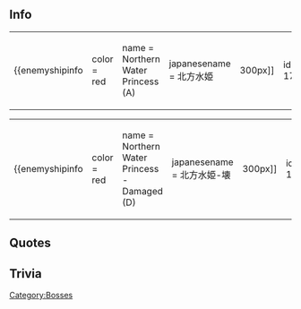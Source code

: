 ==Info==
{|
|-
| valign="top" |
{{enemyshipinfo
|color = red
|name = Northern Water Princess (A)
|japanesename = 北方水姫
|image = [[File:Seikan1728.png|300px]]
|id = 1728
|class = Abyssal
|type = Aviation Battleship 
|hp = 770
|firepower = 168
|armor = 157
|torpedo = 75
|evasion = ??
|aircraft = ??
|AA = 88
|ASW = ??
|LOS = ??
|luck = ??
|speed = Slow
|range = Very Long
|slot = 4
|slot1= ??
|slot2= ??
|slot3= ??
|slot4= ??
}}
| style="width:50px;" |
| valign="top" |
{{enemyshipinfo
|color = red
|name = Northern Water Princess (B)
|japanesename = 北方水姫
|image = [[File:Seikan1728.png|300px]]
|id = 1729
|class = Abyssal
|type = Aviation Battleship 
|hp = 770
|firepower = 178
|armor = 177
|torpedo = 85
|evasion = ??
|aircraft = ??
|AA = 88
|ASW = ??
|LOS = ??
|luck = ??
|speed = Slow
|range = Very Long
|slot = 4
|slot1= ??
|slot2= ??
|slot3= ??
|slot4= ??
}}
| style="width:50px;" |
| valign="top" |
{{enemyshipinfo
|color = red
|name = Northern Water Princess (C)
|japanesename = 北方水姫
|image = [[File:Seikan1728.png|300px]]
|id = 1730
|class = Abyssal
|type = Aviation Battleship 
|hp = 770
|firepower = 188
|armor = 217
|torpedo = 95
|evasion = ??
|aircraft = ??
|AA = 96
|ASW = ??
|LOS = ??
|luck = ??
|speed = Slow
|range = Very Long
|slot = 4
|slot1= ??
|slot2= ??
|slot3= ??
|slot4= ??
}}
|}
{|
| valign="top" |
{{enemyshipinfo
|color = red
|name = Northern Water Princess - Damaged (D)
|japanesename = 北方水姫-壊
|image = [[File:Seikan1728.png|300px]]
|id = 1731
|class = Abyssal
|type = Aviation Battleship 
|hp = 770
|firepower = 168
|armor = 189
|torpedo = 105
|evasion = ??
|aircraft = ??
|AA = 64
|ASW = ??
|LOS = ??
|luck = ??
|speed = Slow
|range = Very Long
|slot = 4
|slot1= ??
|slot2= ??
|slot3= ??
|slot4= ??
}}
| style="width:50px;" |
| valign="top" |
{{enemyshipinfo
|color = red
|name = Northern Water Princess - Damaged (E)
|japanesename = 北方水姫-壊
|image = [[File:Seikan1728.png|300px]]
|id = 1732
|class = Abyssal
|type = Aviation Battleship 
|hp = 770
|firepower = 178
|armor = 209
|torpedo = 118
|evasion = ??
|aircraft = ??
|AA = 64
|ASW = ??
|LOS = ??
|luck = ??
|speed = Slow
|range = Very Long
|slot = 4
|slot1= ??
|slot2= ??
|slot3= ??
|slot4= ??
}}
| style="width:50px;" |
| valign="top" |
{{enemyshipinfo
|color = red
|name = Northern Water Princess - Damaged (E)
|japanesename = 北方水姫-壊
|image = [[File:Seikan1728.png|300px]]
|id = 1733
|class = Abyssal
|type = Aviation Battleship 
|hp = 770
|firepower = 188
|armor = 239
|torpedo = 130
|evasion = ??
|aircraft = ??
|AA = 82
|ASW = ??
|LOS = ??
|luck = ??
|speed = Slow
|range = Very Long
|slot = 4
|slot1= ??
|slot2= ??
|slot3= ??
|slot4= ??
}}
|}

==Quotes==


==Trivia==


{{enemyshiplist}}
[[Category:Bosses]]